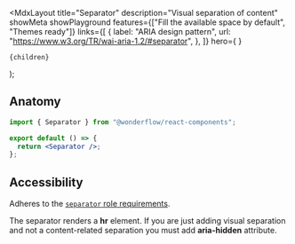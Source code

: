 
  <MdxLayout
    title="Separator"
    description="Visual separation of content"
    showMeta
    showPlayground
    features={["Fill the available space by default", "Themes ready"]}
    links={[
      {
        label: "ARIA design pattern",
        url: "https://www.w3.org/TR/wai-aria-1.2/#separator",
      },
    ]}
    hero={
      <LiveArea fill>
        <Separator />
      </LiveArea>
    }
  >
    {children}
  </MdxLayout>
);

## Anatomy

```jsx
import { Separator } from "@wonderflow/react-components";

export default () => {
  return <Separator />;
};
```

## Accessibility

Adheres to the [`separator` role requirements](https://www.w3.org/TR/wai-aria-1.2/#separator).

The separator renders a **hr** element. If you are just adding visual
separation and not a content-related separation you must add **aria-hidden** attribute.
